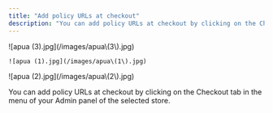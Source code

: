 ```yaml
---
title: "Add policy URLs at checkout"
description: "You can add policy URLs at checkout by clicking on the Checkout tab in the menu of your Admin panel of the selected store."
---
```


<Steps>
  <Step title="Click on Checkout, then click on Behaviour and Edit Legal Information at the bottom of the page.">
    ![apua (3).jpg](/images/apua\(3\).jpg)

    ![apua (1).jpg](/images/apua\(1\).jpg)
  </Step>
  <Step title="Under the Legal tab paste the link to your respective policies in the Terms & Conditions URL field and Privacy Policy URL field. You can also enable the button Require Terms Acceptance if you would like to require this at your checkout.">
    ![apua (2).jpg](/images/apua\(2\).jpg)
  </Step>
  <Step title="Once you are done, don’t forget to click on Save changes.">
    
  </Step>
</Steps>

You can add policy URLs at checkout by clicking on the Checkout tab in the menu of your Admin panel of the selected store.